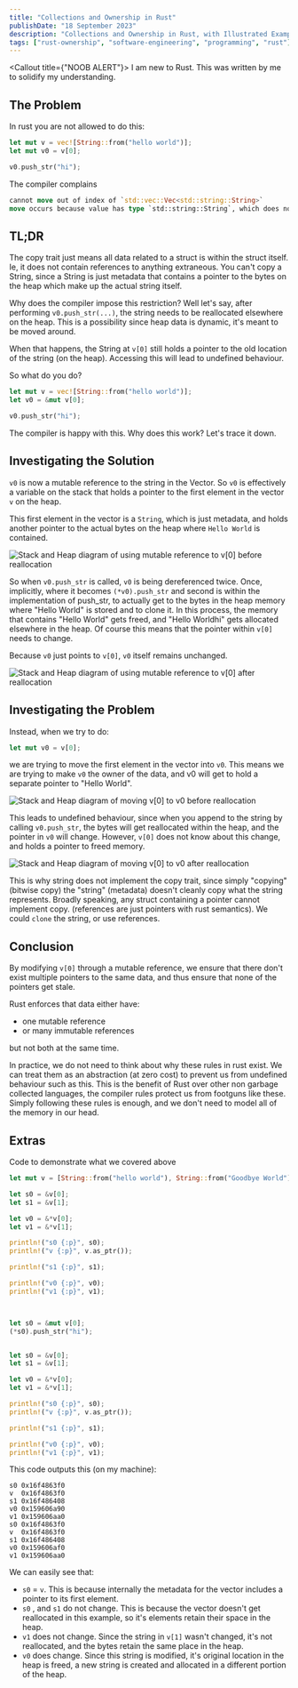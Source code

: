 ```yaml
---
title: "Collections and Ownership in Rust"
publishDate: "18 September 2023"
description: "Collections and Ownership in Rust, with Illustrated Examples (and Illustrations)"
tags: ["rust-ownership", "software-engineering", "programming", "rust"]
---
```



<Callout title={"NOOB ALERT"}>
	I am new to Rust. This was written by me to solidify my understanding.
</Callout>

## The Problem

In rust you are not allowed to do this:

```rust
let mut v = vec![String::from("hello world")];
let mut v0 = v[0];

v0.push_str("hi");
```

The compiler complains

```rust
cannot move out of index of `std::vec::Vec<std::string::String>`
move occurs because value has type `std::string::String`, which does not implement the `Copy` trait
```

## TL;DR

The copy trait just means all data related to a struct is within the struct itself. Ie, it does not contain references to anything extraneous. You can't copy a String, since a String is just metadata that contains a pointer to the bytes on the heap which make up the actual string itself.

Why does the compiler impose this restriction? Well let's say, after performing `v0.push_str(...)`, the string needs to be reallocated elsewhere on the heap. This is a possibility since heap data is dynamic, it's meant to be moved around.

When that happens, the String at `v[0]` still holds a pointer to the old location of the string (on the heap). Accessing this will lead to undefined behaviour.

So what do you do?

```rust
let mut v = vec![String::from("hello world")];
let v0 = &mut v[0];

v0.push_str("hi");
```

The compiler is happy with this. Why does this work? Let's trace it down.

## Investigating the Solution

`v0` is now a mutable reference to the string in the Vector. So `v0` is effectively a variable on the stack that holds a pointer to the first element in the vector `v` on the heap.

This first element in the vector is a `String`, which is just metadata, and holds another pointer to the actual bytes on the heap where `Hello World` is contained.

![Stack and Heap diagram of using mutable reference to v[0] before reallocation](./mutrefvec.excalidraw.svg)

So when `v0.push_str` is called, `v0` is being dereferenced twice. Once, implicitly, where it becomes `(*v0).push_str` and second is within the implementation of push_str, to actually get to the bytes in the heap memory where "Hello World" is stored and to clone it. In this process, the memory that contains "Hello World" gets freed, and "Hello Worldhi" gets allocated elsewhere in the heap. Of course this means that the pointer within `v[0]` needs to change.

Because `v0` just points to `v[0]`, `v0` itself remains unchanged.

![Stack and Heap diagram of using mutable reference to v[0] after reallocation](./mutrefvec_after.excalidraw.svg)

## Investigating the Problem

Instead, when we try to do:

```rust
let mut v0 = v[0];
```

we are trying to move the first element in the vector into `v0`. This means we are trying to make `v0` the owner of the data, and v0 will get to hold a separate pointer to "Hello World".

![Stack and Heap diagram of moving v[0] to v0 before reallocation](./move.excalidraw.svg)

This leads to undefined behaviour, since when you append to the string by calling `v0.push_str`, the bytes will get reallocated within the heap, and the pointer in `v0` will change. However, `v[0]` does not know about this change, and holds a pointer to freed memory.

![Stack and Heap diagram of moving v[0] to v0 after reallocation](./move_after.excalidraw.svg)

This is why string does not implement the copy trait, since simply "copying"(bitwise copy) the "string" (metadata) doesn't cleanly copy what the string represents. Broadly speaking, any struct containing a pointer cannot implement copy. (references are just pointers with rust semantics). We could `clone` the string, or use references.

## Conclusion

By modifying `v[0]` through a mutable reference, we ensure that there don't exist multiple pointers to the same data, and thus ensure that none of the pointers get stale.

Rust enforces that data either have:

- one mutable reference
- or many immutable references

but not both at the same time.

In practice, we do not need to think about why these rules in rust exist. We can treat them as an abstraction (at zero cost) to prevent us from undefined behaviour such as this. This is the benefit of Rust over other non garbage collected languages, the compiler rules protect us from footguns like these. Simply following these rules is enough, and we don't need to model all of the memory in our head.

## Extras

Code to demonstrate what we covered above

```rust
let mut v = [String::from("hello world"), String::from("Goodbye World")];

let s0 = &v[0];
let s1 = &v[1];

let v0 = &*v[0];
let v1 = &*v[1];

println!("s0 {:p}", s0);
println!("v {:p}", v.as_ptr());

println!("s1 {:p}", s1);

println!("v0 {:p}", v0);
println!("v1 {:p}", v1);



let s0 = &mut v[0];
(*s0).push_str("hi");


let s0 = &v[0];
let s1 = &v[1];

let v0 = &*v[0];
let v1 = &*v[1];

println!("s0 {:p}", s0);
println!("v {:p}", v.as_ptr());

println!("s1 {:p}", s1);

println!("v0 {:p}", v0);
println!("v1 {:p}", v1);
```

This code outputs this (on my machine):

```
s0 0x16f4863f0
v  0x16f4863f0
s1 0x16f486408
v0 0x159606a90
v1 0x159606aa0
s0 0x16f4863f0
v  0x16f4863f0
s1 0x16f486408
v0 0x159606af0
v1 0x159606aa0
```

We can easily see that:

- `s0` = `v`. This is because internally the metadata for the vector includes a pointer to its first element.
- `s0` , and `s1` do not change. This is because the vector doesn't get reallocated in this example, so it's elements retain their space in the heap.
- `v1` does not change. Since the string in `v[1]` wasn't changed, it's not reallocated, and the bytes retain the same place in the heap.
- `v0` does change. Since this string is modified, it's original location in the heap is freed, a new string is created and allocated in a different portion of the heap.
